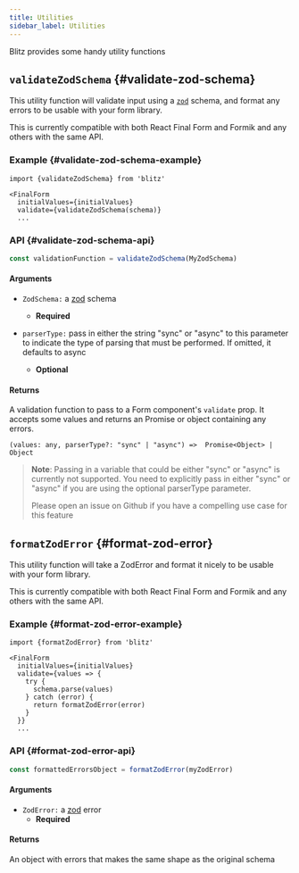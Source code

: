 ```yaml
---
title: Utilities
sidebar_label: Utilities
---
```


Blitz provides some handy utility functions

## `validateZodSchema` {#validate-zod-schema}

This utility function will validate input using a
[`zod`](https://github.com/colinhacks/zod) schema, and format any errors
to be usable with your form library.

This is currently compatible with both React Final Form and Formik and any
others with the same API.

### Example {#validate-zod-schema-example}

```tsx
import {validateZodSchema} from 'blitz'

<FinalForm
  initialValues={initialValues}
  validate={validateZodSchema(schema)}
  ...
```

### API {#validate-zod-schema-api}

```js
const validationFunction = validateZodSchema(MyZodSchema)
```

#### Arguments

- `ZodSchema:` a [zod](https://github.com/colinhacks/zod) schema

  - **Required**

- `parserType:` pass in either the string "sync" or "async" to this
  parameter to indicate the type of parsing that must be performed. If
  omitted, it defaults to async
  - **Optional**

#### Returns

A validation function to pass to a Form component's `validate` prop. It
accepts some values and returns an Promise or object containing any
errors.

```
(values: any, parserType?: "sync" | "async") =>  Promise<Object> | Object
```

> **Note**: Passing in a variable that could be either "sync" or "async"
> is currently not supported. You need to explicitly pass in either "sync"
> or "async" if you are using the optional parserType parameter.
>
> Please open an issue on Github if you have a compelling use case for
> this feature

## `formatZodError` {#format-zod-error}

This utility function will take a ZodError and format it nicely to be
usable with your form library.

This is currently compatible with both React Final Form and Formik and any
others with the same API.

### Example {#format-zod-error-example}

```tsx
import {formatZodError} from 'blitz'

<FinalForm
  initialValues={initialValues}
  validate={values => {
    try {
      schema.parse(values)
    } catch (error) {
      return formatZodError(error)
    }
  }}
  ...
```

### API {#format-zod-error-api}

```js
const formattedErrorsObject = formatZodError(myZodError)
```

#### Arguments

- `ZodError:` a [zod](https://github.com/colinhacks/zod) error
  - **Required**

#### Returns

An object with errors that makes the same shape as the original schema
